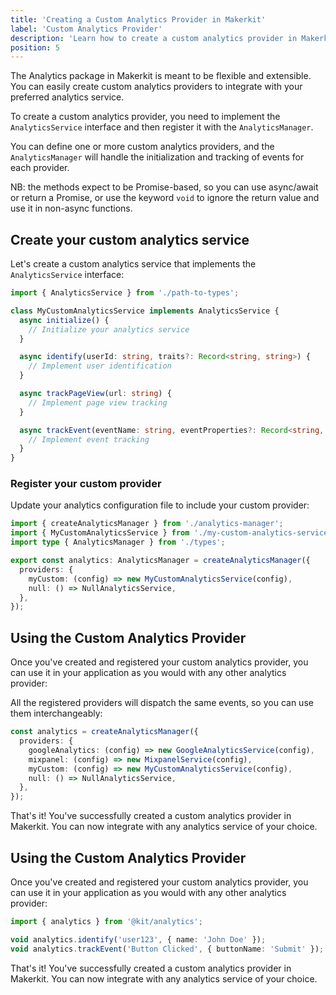 ```yaml
---
title: 'Creating a Custom Analytics Provider in Makerkit'
label: 'Custom Analytics Provider'
description: 'Learn how to create a custom analytics provider in Makerkit to integrate with your preferred analytics service.'
position: 5
---
```


The Analytics package in Makerkit is meant to be flexible and extensible. You can easily create custom analytics providers to integrate with your preferred analytics service.

To create a custom analytics provider, you need to implement the `AnalyticsService` interface and then register it with the `AnalyticsManager`.

You can define one or more custom analytics providers, and the `AnalyticsManager` will handle the initialization and tracking of events for each provider.

NB: the methods expect to be Promise-based, so you can use async/await or return a Promise, or use the keyword `void` to ignore the return value and use it in non-async functions.

## Create your custom analytics service

Let's create a custom analytics service that implements the `AnalyticsService` interface:

```typescript title="packages/analytics/src/my-custom-analytics-service.ts"
import { AnalyticsService } from './path-to-types';

class MyCustomAnalyticsService implements AnalyticsService {
  async initialize() {
    // Initialize your analytics service
  }

  async identify(userId: string, traits?: Record<string, string>) {
    // Implement user identification
  }

  async trackPageView(url: string) {
    // Implement page view tracking
  }

  async trackEvent(eventName: string, eventProperties?: Record<string, string | string[]>) {
    // Implement event tracking
  }
}
```

### Register your custom provider

Update your analytics configuration file to include your custom provider:

```typescript title="packages/analytics/src/index.ts" {6, 8}
import { createAnalyticsManager } from './analytics-manager';
import { MyCustomAnalyticsService } from './my-custom-analytics-service';
import type { AnalyticsManager } from './types';

export const analytics: AnalyticsManager = createAnalyticsManager({
  providers: {
    myCustom: (config) => new MyCustomAnalyticsService(config),
    null: () => NullAnalyticsService,
  },
});
```

## Using the Custom Analytics Provider

Once you've created and registered your custom analytics provider, you can use it in your application as you would with any other analytics provider:

All the registered providers will dispatch the same events, so you can use them interchangeably:

```typescript
const analytics = createAnalyticsManager({
  providers: {
    googleAnalytics: (config) => new GoogleAnalyticsService(config),
    mixpanel: (config) => new MixpanelService(config),
    myCustom: (config) => new MyCustomAnalyticsService(config),
    null: () => NullAnalyticsService,
  },
});
```

That's it! You've successfully created a custom analytics provider in Makerkit. You can now integrate with any analytics service of your choice.

## Using the Custom Analytics Provider

Once you've created and registered your custom analytics provider, you can use it in your application as you would with any other analytics provider:

```typescript
import { analytics } from '@kit/analytics';

void analytics.identify('user123', { name: 'John Doe' });
void analytics.trackEvent('Button Clicked', { buttonName: 'Submit' });
```

That's it! You've successfully created a custom analytics provider in Makerkit. You can now integrate with any analytics service of your choice.
